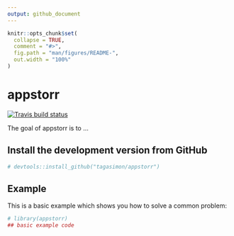 ```yaml
---
output: github_document
---
```


<!-- README.md is generated from README.Rmd. Please edit that file -->

```r
knitr::opts_chunk$set(
  collapse = TRUE,
  comment = "#>",
  fig.path = "man/figures/README-",
  out.width = "100%"
)
```

# appstorr

<!-- badges: start -->
[![Travis build status](https://travis-ci.org/tagasimon/appstorr.svg?branch=master)](https://travis-ci.org/tagasimon/appstorr)
<!-- badges: end -->

The goal of appstorr is to ...

## Install the development version from GitHub
```r
# devtools::install_github("tagasimon/appstorr")
```


## Example

This is a basic example which shows you how to solve a common problem:

```r
# library(appstorr)
## basic example code
```

